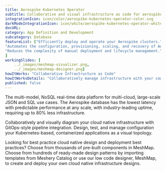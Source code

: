 ```yaml
---
title: Aerospike Kubernetes Operator  
subtitle: Collaborative and visual infrastructure as code for aerospike-kubernetes-operator
integrationIcon: icon/color/aerospike-kubernetes-operator-color.svg
darkModeIntegrationIcon: icon/white/aerospike-kubernetes-operator-white.svg
docURL: 
category: App Definition and Development
subcategory: Database
featureList: ["Efficiently deploy and operate your Aerospike clusters.",
"Automates the configuration, provisioning, scaling, and recovery of Aerospike clusters",
"Reduces the complexity of manual deployment and lifecycle management."
]
workingSlides: [
    ../_images/meshmap-visualizer.png,
    ../_images/meshmap-designer.png]
howItWorks: "Collaborative Infrastructure as Code"
howItWorksDetails: "Collaboratively manage infrastructure with your coworkers synchronously sharing the same designs."
published: false
---
```

<p>
    The multi-model, NoSQL real-time data platform for multi-cloud, large-scale JSON and SQL use cases. The Aerospike database has the lowest latency with predictable performance at any scale, with industry-leading uptime, requiring up to 80% less infrastructure.
</p>
<p>
    Collaboratively and visually diagram your cloud native infrastructure with GitOps-style pipeline integration. Design, test, and manage configuration your Kubernetes-based, containerized applications as a visual topology.
</p>
<p>
    Looking for best practice cloud native design and deployment best practices? Choose from thousands of pre-built components in MeshMap. Choose from hundreds of ready-made design patterns by importing templates from Meshery Catalog or use our low code designer, MeshMap, to create and deploy your own cloud native infrastructure designs.
</p>